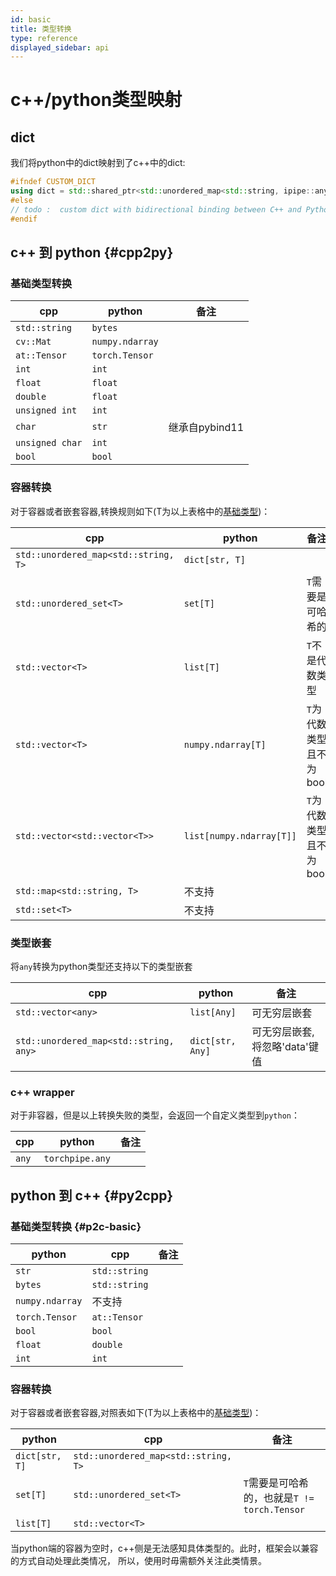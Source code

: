 ```yaml
---
id: basic
title: 类型转换
type: reference
displayed_sidebar: api
---
```


# c++/python类型映射

## dict
我们将python中的dict映射到了c++中的dict:
```cpp
#ifndef CUSTOM_DICT
using dict = std::shared_ptr<std::unordered_map<std::string, ipipe::any>>;
#else
// todo :  custom dict with bidirectional binding between C++ and Python
#endif
```

## c++ 到 python {#cpp2py}

### 基础类型转换


| cpp             | python          | 备注           |
|-----------------|-----------------|----------------|
| `std::string`   | `bytes`         |                |
| `cv::Mat`       | `numpy.ndarray` |                |
| `at::Tensor`    | `torch.Tensor`  |                |
| `int`           | `int`           |                |
| `float`         | `float`         |                |
| `double`        | `float`         |                |
| `unsigned int`  | `int`           |                |
| `char`          | `str`           | 继承自pybind11 |
| `unsigned char` | `int`           |                |
| `bool`          | `bool`          |                |
### 容器转换
对于容器或者嵌套容器,转换规则如下(T为以上表格中的[基础类型](#基础类型转换))：

| cpp                                  | python                   | 备注                    |
|--------------------------------------|--------------------------|-------------------------|
| `std::unordered_map<std::string, T>` | `dict[str, T]`           |                         |
| `std::unordered_set<T>`              | `set[T]`                 | `T`需要是可哈希的       |
| `std::vector<T>`                     | `list[T]`                | `T`不是代数类型         |
| `std::vector<T>`                     | `numpy.ndarray[T]`       | `T`为代数类型且不为bool |
| `std::vector<std::vector<T>>`        | `list[numpy.ndarray[T]]` | `T`为代数类型且不为bool |
| `std::map<std::string, T>`           | 不支持                   |                         |
| `std::set<T>`                        | 不支持                   |                         |

### 类型嵌套
将`any`转换为python类型还支持以下的类型嵌套

| cpp                                    | python           | 备注                           |
|----------------------------------------|------------------|------------------------------|
| `std::vector<any>`                     | `list[Any]`      | 可无穷层嵌套                   |
| `std::unordered_map<std::string, any>` | `dict[str, Any]` | 可无穷层嵌套, 将忽略'data'键值 |

### c++ wrapper
对于非容器，但是以上转换失败的类型，会返回一个自定义类型到`python`：

| cpp   | python          | 备注 |
|-------|-----------------|------|
| `any` | `torchpipe.any` |      |
 


## python 到 c++ {#py2cpp}

### 基础类型转换 {#p2c-basic}


| python          | cpp           | 备注 |
|-----------------|---------------|------|
| `str`           | `std::string` |      |
| `bytes`         | `std::string` |      |
| `numpy.ndarray` | 不支持        |      |
| `torch.Tensor`  | `at::Tensor`  |      |
| `bool`          | `bool`        |      |
| `float`         | `double`      |      |
| `int`           | `int`         |      |

### 容器转换
对于容器或者嵌套容器,对照表如下(T为以上表格中的[基础类型](#p2c-basic))：

| python         | cpp                                  | 备注                                        |
|----------------|--------------------------------------|---------------------------------------------|
| `dict[str, T]` | `std::unordered_map<std::string, T>` |                                             |
| `set[T]`       | `std::unordered_set<T>`              | `T`需要是可哈希的，也就是`T != torch.Tensor` |
| `list[T]`      | `std::vector<T>`                     |                                             |

当python端的容器为空时，c++侧是无法感知具体类型的。此时，框架会以兼容的方式自动处理此类情况， 所以，使用时毋需额外关注此类情景。


